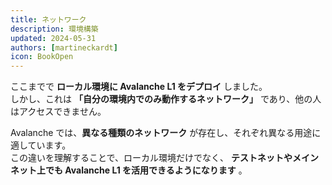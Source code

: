 ```yaml
---
title: ネットワーク
description: 環境構築
updated: 2024-05-31
authors: [martineckardt]
icon: BookOpen
---
```



ここまでで **ローカル環境に Avalanche L1 をデプロイ** しました。  
しかし、これは **「自分の環境内でのみ動作するネットワーク」** であり、他の人はアクセスできません。  

Avalanche では、**異なる種類のネットワーク** が存在し、それぞれ異なる用途に適しています。  
この違いを理解することで、ローカル環境だけでなく、 **テストネットやメインネット上でも Avalanche L1 を活用できるようになります** 。
<Networks/>